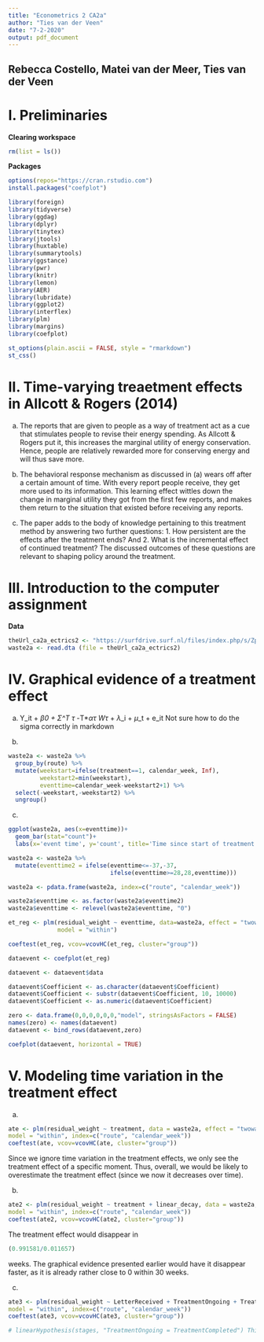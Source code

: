 ---
title: "Econometrics 2 CA2a"
author: "Ties van der Veen"
date: "7-2-2020"
output: pdf_document
---

## Rebecca Costello, Matei van der Meer, Ties van der Veen

# I. Preliminaries

**Clearing workspace**

```{r echo=TRUE, message=FALSE, warning=FALSE}
rm(list = ls())
```

**Packages**

```{r echo=TRUE, message=FALSE, warning=FALSE}
options(repos="https://cran.rstudio.com")
install.packages("coefplot")
```

```{r echo=TRUE, message=FALSE, warning=FALSE}
library(foreign)
library(tidyverse)
library(ggdag)
library(dplyr)
library(tinytex)
library(jtools)
library(huxtable)
library(summarytools)
library(ggstance)
library(pwr)
library(knitr)
library(lemon)
library(AER)
library(lubridate)
library(ggplot2)
library(interflex)
library(plm)
library(margins)
library(coefplot)
```

```{r echo=TRUE, message=FALSE, warning=FALSE}
st_options(plain.ascii = FALSE, style = "rmarkdown")
st_css()
```

# II. Time-varying treaetment effects in Allcott & Rogers (2014)

(a) The reports that are given to people as a way of treatment act as a cue that stimulates people to revise their energy spending. As Allcott & Rogers put it, this increases the marginal utility of energy conservation. Hence, people are relatively rewarded more for conserving energy and will thus save more.

(b) The behavioral response mechanism as discussed in (a) wears off after a certain amount of time. With every report people receive, they get more used to its information. This learning effect wittles down the change in marginal utility they got from the first few reports, and makes them return to the situation that existed before receiving any reports.

(c) The paper adds to the body of knowledge pertaining to this treatment method by answering two further questions: 1. How persistent are the effects after the treatment ends? And 2. What is the incremental effect of continued treatment? The discussed outcomes of these questions are relevant to shaping policy around the treatment.

# III. Introduction to the computer assignment

**Data**

```{r}
theUrl_ca2a_ectrics2 <- "https://surfdrive.surf.nl/files/index.php/s/ZphgKxImtwFawv9/download"
waste2a <- read.dta (file = theUrl_ca2a_ectrics2)
```

# IV. Graphical evidence of a treatment effect

(a) Y_it + $\beta$_0 + $\Sigma$^T _ $\tau$ -T*$\alpha$_$\tau$ W_$\tau$ + $\lambda$_i + $\mu$_t + e_it
    Not sure how to do the sigma correctly in markdown

(b) 

```{r}
waste2a <- waste2a %>%
  group_by(route) %>%
  mutate(weekstart=ifelse(treatment==1, calendar_week, Inf),
         weekstart2=min(weekstart),
         eventtime=calendar_week-weekstart2+1) %>%
  select(-weekstart,-weekstart2) %>%
  ungroup()
```

(c)

```{r}
ggplot(waste2a, aes(x=eventtime))+
  geom_bar(stat="count")+
  labs(x='event time', y='count', title='Time since start of treatment')
```

```{r}
waste2a <- waste2a %>%
  mutate(eventtime2 = ifelse(eventtime<=-37,-37,
                             ifelse(eventtime>=28,28,eventtime)))
```

```{r}
waste2a <- pdata.frame(waste2a, index=c("route", "calendar_week"))

waste2a$eventtime <- as.factor(waste2a$eventtime2)
waste2a$eventtime <- relevel(waste2a$eventtime, "0")

et_reg <- plm(residual_weight ~ eventtime, data=waste2a, effect = "twoways",
              model = "within")

coeftest(et_reg, vcov=vcovHC(et_reg, cluster="group"))
```

```{r}
dataevent <- coefplot(et_reg)

dataevent <- dataevent$data

dataevent$Coefficient <- as.character(dataevent$Coefficient)
dataevent$Coefficient <- substr(dataevent$Coefficient, 10, 10000)
dataevent$Coefficient <- as.numeric(dataevent$Coefficient)

zero <- data.frame(0,0,0,0,0,0,"model", stringsAsFactors = FALSE)
names(zero) <- names(dataevent)
dataevent <- bind_rows(dataevent,zero)

coefplot(dataevent, horizontal = TRUE)
```

# V. Modeling time variation in the treatment effect

(a)

```{r}
ate <- plm(residual_weight ~ treatment, data = waste2a, effect = "twoways",
model = "within", index=c("route", "calendar_week"))
coeftest(ate, vcov=vcovHC(ate, cluster="group"))
```

Since we ignore time variation in the treatment effects, we only see the treatment effect of a specific moment. Thus, overall, we would be likely to overestimate the treatment effect (since we now it decreases over time).

(b)


```{r}
ate2 <- plm(residual_weight ~ treatment + linear_decay, data = waste2a, effect = "twoways",
model = "within", index=c("route", "calendar_week"))
coeftest(ate2, vcov=vcovHC(ate2, cluster="group"))
```

The treatment effect would disappear in 
```{r}
(0.991581/0.011657)
```

weeks. The graphical evidence presented earlier would have it disappear faster, as it is already rather close to 0 within 30 weeks.

(c)

```{r}
ate3 <- plm(residual_weight ~ LetterReceived + TreatmentOngoing + TreatmentCompleted, data = waste2a, effect = "twoways",
model = "within", index=c("route", "calendar_week"))
coeftest(ate3, vcov=vcovHC(ate3, cluster="group"))
```

```{r}
# linearHypothesis(stages, "TreatmentOngoing = TreatmentCompleted") This doesn't run, error says 'stages' is not found. Am I missing something somewhere?
```














